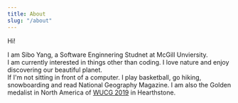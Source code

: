 ```yaml
---
title: About
slug: "/about"
---
```


Hi!

I am Sibo Yang, a Software Enginnering Studnet at McGill Unviersity.<br/>
I am currently interested in things other than coding. I love nature and enjoy discovering our beautiful planet.<br/>
If I'm not sitting in front of a computer. I play basketball, go hiking, snowboarding and read National Geography Magazine. I am also the Golden medalist in North America of [WUCG 2019](https://baike.baidu.com/item/WUCG%E5%85%A8%E7%90%83%E6%80%BB%E5%86%B3%E8%B5%9B/22239031) in Hearthstone.